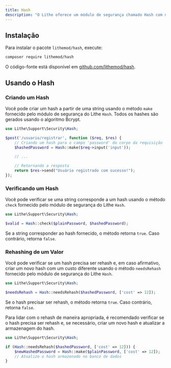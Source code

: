 ```yaml
---
title: Hash
description: "O Lithe oferece um módulo de segurança chamado Hash com métodos para criar e verificar hashes de dados sensíveis usando o algoritmo Bcrypt. O Bcrypt é amplamente reconhecido por sua segurança e eficiência na proteção de senhas e outros dados sensíveis."  
---
```


## Instalação

Para instalar o pacote `lithemod/hash`, execute:

```bash
composer require lithemod/hash
```

O código-fonte está disponível em [github.com/lithemod/hash](https://github.com/lithemod/hash).

## Usando o Hash

### Criando um Hash

Você pode criar um hash a partir de uma string usando o método `make` fornecido pelo módulo de segurança do Lithe `Hash`. Todos os hashes são gerados usando o algoritmo Bcrypt.

```php
use Lithe\Support\Security\Hash;

$post('/usuario/registrar', function ($req, $res) {
    // Criando um hash para o campo 'password' do corpo da requisição
    $hashedPassword = Hash::make($req->input('input'));

    // ...

    // Retornando a resposta
    return $res->send("Usuário registrado com sucesso!");
});
```

### Verificando um Hash

Você pode verificar se uma string corresponde a um hash usando o método `check` fornecido pelo módulo de segurança do Lithe `Hash`.

```php
use Lithe\Support\Security\Hash;

$valid = Hash::check($plainPassword, $hashedPassword);
```
Se a string corresponder ao hash fornecido, o método retorna `true`. Caso contrário, retorna `false`.

### Rehashing de um Valor

Você pode verificar se um hash precisa ser rehash e, em caso afirmativo, criar um novo hash com um custo diferente usando o método `needsRehash` fornecido pelo módulo de segurança do Lithe `Hash`.

```php
use Lithe\Support\Security\Hash;

$needsRehash = Hash::needsRehash($hashedPassword, ['cost' => 12]);
```
Se o hash precisar ser rehash, o método retorna `true`. Caso contrário, retorna `false`.

Para lidar com o rehash de maneira apropriada, é recomendado verificar se o hash precisa ser rehash e, se necessário, criar um novo hash e atualizar a armazenagem do hash.

```php
use Lithe\Support\Security\Hash;

if (Hash::needsRehash($hashedPassword, ['cost' => 12])) {
    $newHashedPassword = Hash::make($plainPassword, ['cost' => 12]);
    // Atualize o hash armazenado no banco de dados
}
```